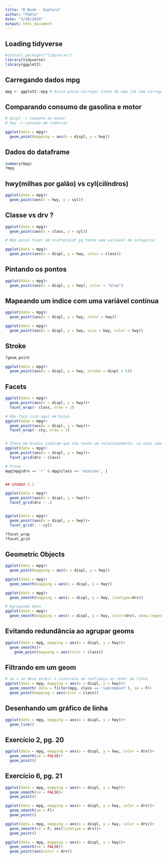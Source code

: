```yaml
---
title: "R Book - Explore"
author: "Pablo"
date: "3/30/2018"
output: html_document
---
```


## Loading tidyverse
```r
#install.packages("tidyverse")
library(tidyverse)
library(ggplot2)
```

## Carregando dados mpg
```r
mpg <- ggplot2::mpg # Assim posso carregar itens de uma lib sem carregar toda ela.
```

## Comparando consumo de gasolina e motor
```r
# displ -> tamanho do motor
# hwy -> consumo em rodovias

ggplot(data = mpg)+
  geom_point(mapping = aes(x = displ, y = hwy))
```

## Dados do dataframe
```r
summary(mpg)
?mpg
```

## hwy(milhas por galão) vs cyl(cilíndros)
```r
ggplot(data = mpg)+
  geom_point(aes(x = hwy, y = cyl))
```

## Classe vs drv ?
```r
ggplot(data = mpg)+
  geom_point(aes(x = class, y = cyl))

# Não posso fazer um scatterplot pq tenho uma variável de categoria

ggplot(data = mpg)+
  geom_point(aes(x = displ, y = hwy, color = class))
```

## Pintando os pontos
```r
ggplot(data = mpg)+
  geom_point(aes(x = displ, y = hwy), color = "blue")
```


## Mapeando um indice com uma variável contínua  
```r
ggplot(data = mpg)+
  geom_point(aes(x = displ, y = hwy, color = hwy))

ggplot(data = mpg)+
  geom_point(aes(x = displ, y = hwy, size = hwy, color = hwy))
```



## Stroke
```r
?geom_point

ggplot(data = mpg)+
  geom_point(aes(x = displ, y = hwy, stroke = displ < 5))
```

## Facets
```r
ggplot(data = mpg)+
  geom_point(aes(x = displ, y = hwy))+
  facet_wrap(~ class, nrow = 2)

# Não faça isso aqui em baixo
ggplot(data = mpg)+
  geom_point(aes(x = displ, y = hwy))+
  facet_wrap(~ cty, nrow = 2)


# Itens em branco indicam que não tenho um relacionamento, no caso como exemplo não tenho relacionamento entre tração frontal e minivan
ggplot(data = mpg)+
  geom_point(aes(x = displ, y = hwy))+
  facet_grid(drv ~ class)

# Prova 
mpg[mpg$drv == 'r' & mpg$class == 'minivan', ]


## USANDO (.)

ggplot(data = mpg)+
  geom_point(aes(x = displ, y = hwy))+
  facet_grid(drv ~ .)


ggplot(data = mpg)+
  geom_point(aes(x = displ, y = hwy))+
  facet_grid(. ~ cyl)

?facet_wrap
?facet_grid
```

## Geometric Objects
```r

ggplot(data = mpg)+
  geom_point(mapping = aes(x = displ, y = hwy))

ggplot(data = mpg)+
  geom_smooth(mapping = aes(x = displ, y = hwy))

ggplot(data = mpg)+
  geom_smooth(mapping = aes(x = displ, y = hwy, linetype=drv))

# Agrupando data
ggplot(data = mpg)+
  geom_smooth(mapping = aes(x = displ, y = hwy, color=drv), show.legend = F)
```

## Evitando redundância ao agrupar geoms
```r
ggplot(data = mpg, mapping = aes(x = displ, y = hwy))+
  geom_smooth()+
    geom_point(mapping = aes(color = class))
```

## Filtrando em um geom 
```r
# se = se deve exibir o intervalo de confiança ao redor da linha
ggplot(data = mpg, mapping = aes(x = displ, y = hwy))+
  geom_smooth( data = filter(mpg, class == 'subcompact'), se = F)+
  geom_point(mapping = aes(color = class))
```


## Desenhando um gráfico de linha
```r
ggplot(data = mpg, mapping = aes(x = displ, y = hwy))+
  geom_line()
```


## Exercício 2, pg. 20
```r
ggplot(data = mpg, mapping = aes(x = displ, y = hwy, color = drv))+
  geom_smooth(se = FALSE)+
  geom_point()
```


## Exercício 6, pg. 21
```r
ggplot(data = mpg, mapping = aes(x = displ, y = hwy))+
  geom_smooth(se = FALSE)+
  geom_point()

ggplot(data = mpg, mapping = aes(x = displ, y = hwy, color = drv))+
  geom_smooth(se = F)+
  geom_point()

ggplot(data = mpg, mapping = aes(x = displ, y = hwy, color = drv))+
  geom_smooth(se = F, aes(linetype = drv))+
  geom_point()

ggplot(data = mpg, mapping = aes(x = displ, y = hwy))+
  geom_smooth(se = FALSE)+
  geom_point(aes(color = drv))

```





















